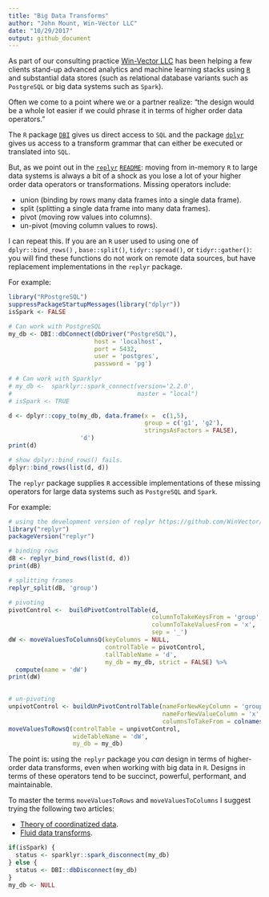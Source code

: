 ```yaml
---
title: "Big Data Transforms"
author: "John Mount, Win-Vector LLC"
date: "10/29/2017"
output: github_document
---
```


As part of our consulting practice [Win-Vector LLC](http://www.win-vector.com/) has been helping
a few clients stand-up advanced analytics and machine learning stacks  using [`R`](https://www.r-project.org/) and 
substantial data stores (such as relational database variants such as `PostgreSQL` or big data systems such as `Spark`).

Often we come to a point where we or a partner realize: "the design would be a whole lot easier if we could phrase it in terms of higher order data operators."

The `R` package [`DBI`](https://CRAN.R-project.org/package=DBI) gives us direct 
access to `SQL` and the package [`dplyr`](https://CRAN.R-project.org/package=dplyr)
gives us access to a transform grammar that can either be executed or translated into `SQL`.

But, as we point out in the [`replyr`](https://winvector.github.io/replyr/) [`README`](https://cran.r-project.org/web/packages/replyr/README.html): moving from in-memory `R`
to large data systems is always a bit of a shock as you lose a lot of your higher order data
operators or transformations.  Missing operators include:

  * union (binding by rows many data frames into a single data frame).
  * split (splitting a single data frame into many data frames).
  * pivot (moving row values into columns).
  * un-pivot (moving column values to rows).

I can repeat this.
If you are an `R` user used to using one of 
`dplyr::bind_rows()` , `base::split()`, `tidyr::spread()`, or `tidyr::gather()`:
you will find these functions do not work on remote data sources, but have
replacement implementations in the `replyr` package.



For example:

```r
library("RPostgreSQL")
suppressPackageStartupMessages(library("dplyr"))
isSpark <- FALSE

# Can work with PostgreSQL
my_db <- DBI::dbConnect(dbDriver("PostgreSQL"),
                        host = 'localhost',
                        port = 5432,
                        user = 'postgres',
                        password = 'pg')
 
# # Can work with Sparklyr
# my_db <-  sparklyr::spark_connect(version='2.2.0', 
#                                   master = "local")
# isSpark <- TRUE

d <- dplyr::copy_to(my_db, data.frame(x =  c(1,5), 
                                      group = c('g1', 'g2'),
                                      stringsAsFactors = FALSE), 
                    'd')
print(d)

# show dplyr::bind_rows() fails.
dplyr::bind_rows(list(d, d))
```

The `replyr` package supplies `R` accessible 
implementations of these missing operators
for large data systems such as `PostgreSQL` and `Spark`.

For example:

```r
# using the development version of replyr https://github.com/WinVector/replyr
library("replyr") 
packageVersion("replyr")

# binding rows
dB <- replyr_bind_rows(list(d, d))
print(dB)

# splitting frames
replyr_split(dB, 'group')

# pivoting
pivotControl <-  buildPivotControlTable(d, 
                                        columnToTakeKeysFrom = 'group', 
                                        columnToTakeValuesFrom = 'x',
                                        sep = '_')
dW <- moveValuesToColumnsQ(keyColumns = NULL,
                           controlTable = pivotControl,
                           tallTableName = 'd',
                           my_db = my_db, strict = FALSE) %>%
  compute(name = 'dW')
print(dW)
                     

# un-pivoting
unpivotControl <- buildUnPivotControlTable(nameForNewKeyColumn = 'group',
                                           nameForNewValueColumn = 'x',
                                           columnsToTakeFrom = colnames(dW))
moveValuesToRowsQ(controlTable = unpivotControl,
                  wideTableName = 'dW',
                  my_db = my_db)
```

The point is: using the `replyr` package you *can* design in terms of higher-order data transforms, even 
when working with big data in `R`.  Designs in terms of these operators tend to 
be succinct, powerful, performant, and maintainable.  

To master the terms `moveValuesToRows` and `moveValuesToColumns` I suggest trying the following
two articles:

  * [Theory of coordinatized data](https://winvector.github.io/cdata/).
  * [Fluid data transforms](https://winvector.github.io/replyr/articles/FluidData.html).

```r
if(isSpark) {
  status <- sparklyr::spark_disconnect(my_db)
} else {
  status <- DBI::dbDisconnect(my_db)
}
my_db <- NULL
```
